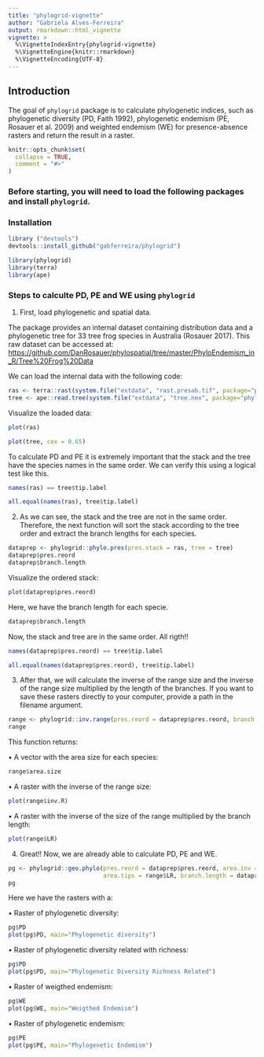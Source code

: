 ```yaml
---
title: "phylogrid-vignette"
author: "Gabriela Alves-Ferreira"
output: rmarkdown::html_vignette
vignette: > 
  %\VignetteIndexEntry{phylogrid-vignette}
  %\VignetteEngine{knitr::rmarkdown}
  %\VignetteEncoding{UTF-8}
---
```

  
## Introduction
  
The goal of ```phylogrid``` package is to calculate phylogenetic indices, such as phylogenetic diversity (PD, Faith 1992), phylogenetic endemism (PE, Rosauer et al. 2009) and weighted endemism (WE) for presence-absence rasters and return the result in a raster.


```r
knitr::opts_chunk$set(
  collapse = TRUE,
  comment = "#>"
)
```

### Before starting, you will need to load the following packages and install ```phylogrid```.

### Installation

``` {r{}
library ("devtools")
devtools::install_github("gabferreira/phylogrid")
```

```r
library(phylogrid)
library(terra)
library(ape)
```

### Steps to calculte PD, PE and WE using ```phylogrid```

1. First, load phylogenetic and spatial data.

The package provides an internal dataset containing distribution data and a phylogenetic tree for 33 tree frog species in Australia (Rosauer 2017). This raw dataset can be accessed at:
<https://github.com/DanRosauer/phylospatial/tree/master/PhyloEndemism_in_R/Tree%20Frog%20Data>

We can load the internal data with the following code:

```r
ras <- terra::rast(system.file("extdata", "rast.presab.tif", package="phylogrid"))
tree <- ape::read.tree(system.file("extdata", "tree.nex", package="phylogrid"))
```

Visualize the loaded data:

```r
plot(ras)
```

```r
plot(tree, cex = 0.65)
```

To calculate PD and PE it is extremely important that the stack and the tree have the species names in the same order. We can verify this using a logical test like this.

```r
names(ras) == tree$tip.label
```

```r
all.equal(names(ras), tree$tip.label)
```

2. As we can see, the stack and the tree are not in the same order. Therefore, the next function will sort the stack according to the tree order and extract the branch lengths for each species.

```r
dataprep <- phylogrid::phylo.pres(pres.stack = ras, tree = tree)
dataprep$pres.reord
dataprep$branch.length
```

Visualize the ordered stack:

```r
plot(dataprep$pres.reord)
```

Here, we have the branch length for each specie.

```r
dataprep$branch.length
```

Now, the stack and tree are in the same order. All rigth!!

```r
names(dataprep$pres.reord) == tree$tip.label
```

```r
all.equal(names(dataprep$pres.reord), tree$tip.label)
```

3. After that, we will calculate the inverse of the range size and the inverse of the range size multiplied by the length of the branches. If you want to save these rasters directly to your computer, provide a path in the filename argument.

```r
range <- phylogrid::inv.range(pres.reord = dataprep$pres.reord, branch.length = dataprep$branch.length, filename = NULL)
range
```

This function returns:

• A vector with the area size for each species:

```r
range$area.size
```

• A raster with the inverse of the range size:

```r
plot(range$inv.R)
```

• A raster with the inverse of the size of the range multiplied by the branch length:

```r
plot(range$LR)
```

4. Great!! Now, we are already able to calculate PD, PE and WE.

```r
pg <- phylogrid::geo.phylo(pres.reord = dataprep$pres.reord, area.inv = range$inv.R,
                           area.tips = range$LR, branch.length = dataprep$branch.length, filename = NULL)
pg
```

Here we have the rasters with a:

• Raster of phylogenetic diversity:

```r
pg$PD
plot(pg$PD, main="Phylogenetic diversity")
```

• Raster of phylogenetic diversity related with richness:

```r
pg$PD
plot(pg$PD, main="Phylogenetic Diversity Richness Related")
```

• Raster of weigthed endemism:

```r
pg$WE
plot(pg$WE, main="Weigthed Endemism")
```

• Raster of phylogenetic endemism:

```r
pg$PE
plot(pg$PE, main="Phylogenetic Endemism")
```

